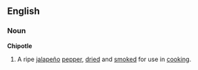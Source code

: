 ==English==
===Noun===
'''Chipotle'''
#A ripe [[jalapeño]] [[pepper]], [[dried]] and [[smoked]] for use in [[cooking]].